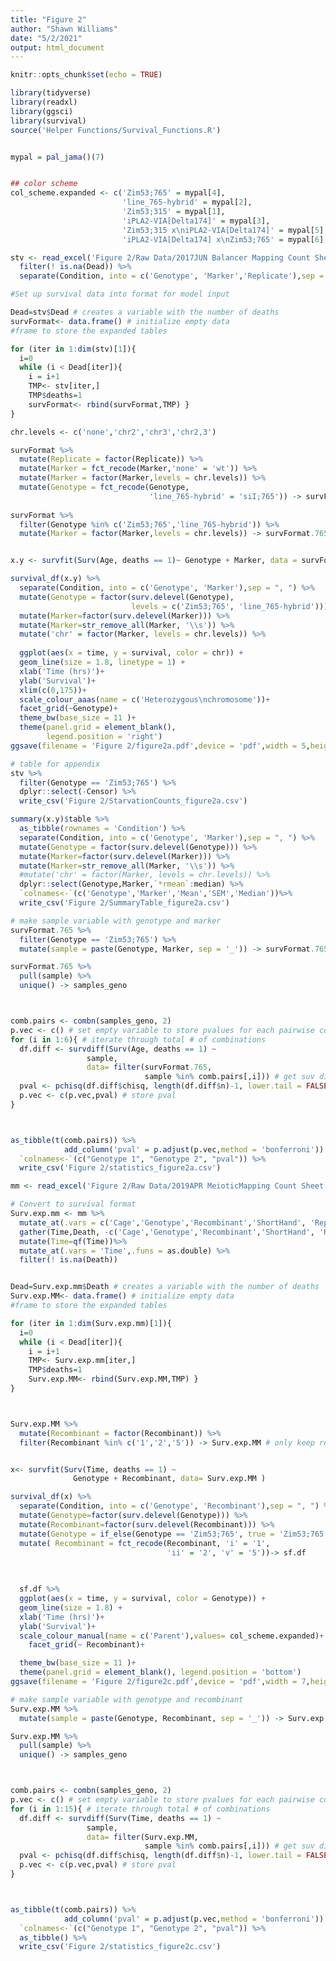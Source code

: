 ```yaml
---
title: "Figure 2"
author: "Shawn Williams"
date: "5/2/2021"
output: html_document
---
```


```r
knitr::opts_chunk$set(echo = TRUE)
```

```r
library(tidyverse)
library(readxl)
library(ggsci)
library(survival)
source('Helper Functions/Survival_Functions.R')


mypal = pal_jama()(7)


## color scheme 
col_scheme.expanded <- c('Zim53;765' = mypal[4],
                         'line_765-hybrid' = mypal[2],
                         'Zim53;315' = mypal[1],
                         'iPLA2-VIA[Delta174]' = mypal[3],
                         'Zim53;315 x\niPLA2-VIA[Delta174]' = mypal[5],
                         'iPLA2-VIA[Delta174] x\nZim53;765' = mypal[6] )

```

```r
stv <- read_excel('Figure 2/Raw Data/2017JUN Balancer Mapping Count Sheet.xlsx')  %>%
  filter(! is.na(Dead)) %>%
  separate(Condition, into = c('Genotype', 'Marker','Replicate'),sep = "_") 

#Set up survival data into format for model input 

Dead=stv$Dead # creates a variable with the number of deaths
survFormat<- data.frame() # initialize empty data 
#frame to store the expanded tables 

for (iter in 1:dim(stv)[1]){
  i=0
  while (i < Dead[iter]){
    i = i+1 
    TMP<- stv[iter,]
    TMP$deaths=1
    survFormat<- rbind(survFormat,TMP) }
}

chr.levels <- c('none','chr2','chr3','chr2,3')

survFormat %>%
  mutate(Replicate = factor(Replicate)) %>%
  mutate(Marker = fct_recode(Marker,'none' = 'wt')) %>%
  mutate(Marker = factor(Marker,levels = chr.levels)) %>%
  mutate(Genotype = fct_recode(Genotype, 
                               'line_765-hybrid' = 'siI;765')) -> survFormat
  
survFormat %>%
  filter(Genotype %in% c('Zim53;765','line_765-hybrid')) %>%
  mutate(Marker = factor(Marker,levels = chr.levels)) -> survFormat.765


x.y <- survfit(Surv(Age, deaths == 1)~ Genotype + Marker, data = survFormat.765)

survival_df(x.y) %>%
  separate(Condition, into = c('Genotype', 'Marker'),sep = ", ") %>%
  mutate(Genotype = factor(surv.delevel(Genotype),
                           levels = c('Zim53;765', 'line_765-hybrid'))) %>%
  mutate(Marker=factor(surv.delevel(Marker))) %>%
  mutate(Marker=str_remove_all(Marker, '\\s')) %>%
  mutate('chr' = factor(Marker, levels = chr.levels)) %>%
  
  ggplot(aes(x = time, y = survival, color = chr)) +
  geom_line(size = 1.8, linetype = 1) +
  xlab('Time (hrs)')+
  ylab('Survival')+
  xlim(c(0,175))+
  scale_colour_aaas(name = c('Heterozygous\nchromosome'))+
  facet_grid(~Genotype)+
  theme_bw(base_size = 11 )+
  theme(panel.grid = element_blank(),
        legend.position = 'right')
ggsave(filename = 'Figure 2/figure2a.pdf',device = 'pdf',width = 5,height = 4)

# table for appendix 
stv %>%
  filter(Genotype == 'Zim53;765') %>%
  dplyr::select(-Censor) %>%
  write_csv('Figure 2/StarvationCounts_figure2a.csv')

summary(x.y)$table %>%
  as_tibble(rownames = 'Condition') %>%
  separate(Condition, into = c('Genotype', 'Marker'),sep = ", ") %>%
  mutate(Genotype = factor(surv.delevel(Genotype))) %>%
  mutate(Marker=factor(surv.delevel(Marker))) %>%
  mutate(Marker=str_remove_all(Marker, '\\s')) %>%
  #mutate('chr' = factor(Marker, levels = chr.levels)) %>%
  dplyr::select(Genotype,Marker,`*rmean`:median) %>%
  `colnames<-`(c('Genotype','Marker','Mean','SEM','Median'))%>%
  write_csv('Figure 2/SummaryTable_figure2a.csv')

```


```r
# make sample variable with genotype and marker
survFormat.765 %>%
  filter(Genotype == 'Zim53;765') %>%
  mutate(sample = paste(Genotype, Marker, sep = '_')) -> survFormat.765

survFormat.765 %>%
  pull(sample) %>%
  unique() -> samples_geno



comb.pairs <- combn(samples_geno, 2)
p.vec <- c() # set empty variable to store pvalues for each pairwise comparison
for (i in 1:6){ # iterate through total # of combinations
  df.diff <- survdiff(Surv(Age, deaths == 1) ~ 
                 sample, 
                 data= filter(survFormat.765,
                              sample %in% comb.pairs[,i])) # get suv diff for each pair
  pval <- pchisq(df.diff$chisq, length(df.diff$n)-1, lower.tail = FALSE) # calc p val for the contrast
  p.vec <- c(p.vec,pval) # store pval 
}



as_tibble(t(comb.pairs)) %>%
            add_column('pval' = p.adjust(p.vec,method = 'bonferroni')) %>%
  `colnames<-`(c("Genotype 1", "Genotype 2", "pval")) %>%
  write_csv('Figure 2/statistics_figure2a.csv')

```


```r
mm <- read_excel('Figure 2/Raw Data/2019APR MeioticMapping Count Sheet.xlsx')

# Convert to survival format 
Surv.exp.mm <- mm %>%
  mutate_at(.vars = c('Cage','Genotype','Recombinant','ShortHand', 'Replicate'),.funs = factor) %>%
  gather(Time,Death, -c('Cage','Genotype','Recombinant','ShortHand', 'Replicate')) %>%
  mutate(Time=qf(Time))%>%
  mutate_at(.vars = 'Time',.funs = as.double) %>%
  filter(! is.na(Death)) 


Dead=Surv.exp.mm$Death # creates a variable with the number of deaths
Surv.exp.MM<- data.frame() # initialize empty data 
#frame to store the expanded tables 

for (iter in 1:dim(Surv.exp.mm)[1]){
  i=0
  while (i < Dead[iter]){
    i = i+1 
    TMP<- Surv.exp.mm[iter,]
    TMP$deaths=1
    Surv.exp.MM<- rbind(Surv.exp.MM,TMP) }
}



Surv.exp.MM %>%
  mutate(Recombinant = factor(Recombinant)) %>%
  filter(Recombinant %in% c('1','2','5')) -> Surv.exp.MM # only keep recombinant with enough sample size to be meaningfull 


x<- survfit(Surv(Time, deaths == 1) ~ 
              Genotype + Recombinant, data= Surv.exp.MM )

survival_df(x) %>%
  separate(Condition, into = c('Genotype', 'Recombinant'),sep = ", ") %>%
  mutate(Genotype=factor(surv.delevel(Genotype))) %>%
  mutate(Recombinant=factor(surv.delevel(Recombinant))) %>%
  mutate(Genotype = if_else(Genotype == 'Zim53;765', true = 'Zim53;765', false = 'line_765-hybrid')) %>%
  mutate( Recombinant = fct_recode(Recombinant, 'i' = '1',
                                   'ii' = '2', 'v' = '5'))-> sf.df
  

 
  sf.df %>%
  ggplot(aes(x = time, y = survival, color = Genotype)) +
  geom_line(size = 1.8) +
  xlab('Time (hrs)')+
  ylab('Survival')+
  scale_colour_manual(name = c('Parent'),values= col_scheme.expanded)+
    facet_grid(~ Recombinant)+

  theme_bw(base_size = 11 )+
  theme(panel.grid = element_blank(), legend.position = 'bottom')
ggsave(filename = 'Figure 2/figure2c.pdf',device = 'pdf',width = 7,height = 4)
```


```r
# make sample variable with genotype and recombinant
Surv.exp.MM %>%
  mutate(sample = paste(Genotype, Recombinant, sep = '_')) -> Surv.exp.MM

Surv.exp.MM %>%
  pull(sample) %>%
  unique() -> samples_geno



comb.pairs <- combn(samples_geno, 2)
p.vec <- c() # set empty variable to store pvalues for each pairwise comparison
for (i in 1:15){ # iterate through total # of combinations
  df.diff <- survdiff(Surv(Time, deaths == 1) ~ 
                 sample, 
                 data= filter(Surv.exp.MM,
                              sample %in% comb.pairs[,i])) # get suv diff for each pair
  pval <- pchisq(df.diff$chisq, length(df.diff$n)-1, lower.tail = FALSE) # calc p val for the contrast
  p.vec <- c(p.vec,pval) # store pval 
}



as_tibble(t(comb.pairs)) %>%
            add_column('pval' = p.adjust(p.vec,method = 'bonferroni')) %>%
  `colnames<-`(c("Genotype 1", "Genotype 2", "pval")) %>%
  as_tibble() %>%
  write_csv('Figure 2/statistics_figure2c.csv')

```


